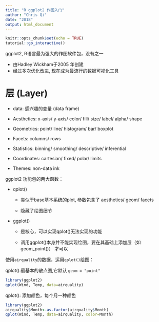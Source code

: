 ```yaml
---
title: "R ggplot2 作图入门"
author: "Chris Qi"
date: "2018"
output: html_document
---
```


```r
knitr::opts_chunk$set(echo = TRUE)
tutorial::go_interactive()
```


ggplot2, R语言最为强大的作图软件包，没有之一

* 由Hadley Wickham于2005 年创建
* 经过多次优化改进, 现在成为最流行的数据可视化工具


# 层 (Layer)

* data: 感兴趣的变量 (data frame)

* Aesthetics: x-axis/ y-axis/ color/ fill/ size/ label/ alpha/ shape

* Geometrics: point/ line/ histogram/ bar/ boxplot

* Facets: columns/ rows

* Statistics: binning/ smoothing/ descriptive/ inferential 

* Coordinates: cartesian/ fixed/ polar/ limits

* Themes: non-data ink


ggplot2 功能包的两大函数：

* qplot()

  * 类似于base基本系统的plot, 参数包含了 aesthetics/ geom/ facets
  
  * 隐藏了绘图细节

* ggplot()

  * 是核心，可以实现qplot()无法实现的功能
  
  * 调用ggplot()本身并不能实现绘图，要在其基础上添加层（如geom_point()）
才可以


使用`airquality`的数据，运用`qplot()`绘图：


qplot():最基本的散点图,它默认 `geom = "point"`

```r
library(ggplot2)
qplot(Wind, Temp, data=airquality)
```

qplot(): 添加颜色，每个月一种颜色
```r
library(ggplot2)
airquality$Month<-as.factor(airquality$Month)
qplot(Wind, Temp, data=airquality, color=Month)
```

